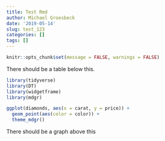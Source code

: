 ```yaml
---
title: Test Rmd
author: Michael Groesbeck
date: '2019-05-14'
slug: test_123
categories: []
tags: []
---
```


```r
knitr::opts_chunk$set(message = FALSE, warnings = FALSE)
```

There should be a table below this.

```r
library(tidyverse)
library(DT)
library(widgetframe)
library(mdgr)

ggplot(diamonds, aes(x = carat, y = price)) +
  geom_point(aes(color = color)) +
  theme_mdgr()
```


There should be a graph above this